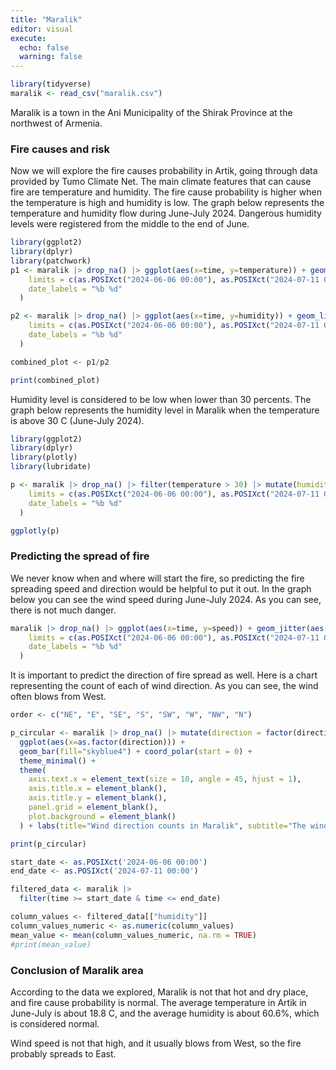 ```yaml
---
title: "Maralik"
editor: visual
execute:
  echo: false
  warning: false
---
```


```r
library(tidyverse)
maralik <- read_csv("maralik.csv")
```

Maralik is a town in the Ani Municipality of the Shirak Province at the northwest of Armenia.

### Fire causes and risk

Now we will explore the fire causes probability in Artik, going through data provided by Tumo Climate Net. The main climate features that can cause fire are temperature and humidity. The fire cause probability is higher when the temperature is high and humidity is low. The graph below represents the temperature and humidity flow during June-July 2024. Dangerous humidity levels were registered from the middle to the end of June.

```r
library(ggplot2)
library(dplyr)
library(patchwork)
p1 <- maralik |> drop_na() |> ggplot(aes(x=time, y=temperature)) + geom_line(color="darkblue") + geom_smooth(color="white") + theme_minimal() + labs(subtitle="Dangerous humidity levels were registered from the middle to the end of June.", x=NULL, y="Temperatue", title="Temperature and Humidity in Maralik") + scale_x_datetime(
    limits = c(as.POSIXct("2024-06-06 00:00"), as.POSIXct("2024-07-11 00:00")),
    date_labels = "%b %d"
  )

p2 <- maralik |> drop_na() |> ggplot(aes(x=time, y=humidity)) + geom_line(aes(color=if_else(humidity<30,"too_low", "normal")))+ scale_color_manual(values = c("too_low"="red", normal="orange"), guide="none") + theme_minimal() + labs(x="Time", y="Humidity") + scale_x_datetime(
    limits = c(as.POSIXct("2024-06-06 00:00"), as.POSIXct("2024-07-11 00:00")),
    date_labels = "%b %d"
  )

combined_plot <- p1/p2

print(combined_plot)
```

Humidity level is considered to be low when lower than 30 percents. The graph below represents the humidity level in Maralik when the temperature is above 30 C (June-July 2024).

```r
library(ggplot2)
library(dplyr)
library(plotly)
library(lubridate)

p <- maralik |> drop_na() |> filter(temperature > 30) |> mutate(humidity_level = factor(if_else(humidity < 30, "Too low", "Normal"))) |> ggplot(aes(x = time, y = temperature, alpha = 0.5)) + geom_point(aes(color = humidity_level)) + scale_color_manual(values = c("Too low" = "firebrick1", "Normal" = "steelblue1")) + theme_bw() + labs(title="Humidity level in Maralik", subtitle="Humidity levels are lower than normal", color = "Humidity level", x = "Time", y = "Temperature") + scale_alpha_continuous(guide = "none") + scale_x_datetime(
    limits = c(as.POSIXct("2024-06-06 00:00"), as.POSIXct("2024-07-11 00:00")),
    date_labels = "%b %d"
  )

ggplotly(p)

```

### Predicting the spread of fire

We never know when and where will start the fire, so predicting the fire spreading speed and direction would be helpful to put it out. In the graph below you can see the wind speed during June-July 2024. As you can see, there is not much danger.

```r
maralik |> drop_na() |> ggplot(aes(x=time, y=speed)) + geom_jitter(aes(color=if_else(speed<15,"normal", "too_high"), alpha=0.5))+ scale_color_manual(values = c("normal"="black", too_high="darkred"), labels=c("normal"="Normal Speed", "too_high"="High Speed")) + scale_alpha_continuous(guide = "none") + geom_smooth(color="white") + theme_minimal() + labs(title="Wind speed in Maralik", x ="Time", y="Speed", color="Wind speed") + scale_x_datetime(
    limits = c(as.POSIXct("2024-06-06 00:00"), as.POSIXct("2024-07-11 00:00")),
    date_labels = "%b %d"
  )
```

It is important to predict the direction of fire spread as well. Here is a chart representing the count of each of wind direction. As you can see, the wind often blows from West.

```r
order <- c("NE", "E", "SE", "S", "SW", "W", "NW", "N")

p_circular <- maralik |> drop_na() |> mutate(direction = factor(direction, levels = order)) |>
  ggplot(aes(x=as.factor(direction))) + 
  geom_bar(fill="skyblue4") + coord_polar(start = 0) +
  theme_minimal() +
  theme(
    axis.text.x = element_text(size = 10, angle = 45, hjust = 1),
    axis.title.x = element_blank(),  
    axis.title.y = element_blank(), 
    panel.grid = element_blank(),
    plot.background = element_blank()
  ) + labs(title="Wind direction counts in Maralik", subtitle="The wind often blows from West")

print(p_circular) 

start_date <- as.POSIXct('2024-06-06 00:00')
end_date <- as.POSIXct('2024-07-11 00:00')

filtered_data <- maralik |>
  filter(time >= start_date & time <= end_date)

column_values <- filtered_data[["humidity"]]
column_values_numeric <- as.numeric(column_values)
mean_value <- mean(column_values_numeric, na.rm = TRUE)
#print(mean_value)
```

### Conclusion of Maralik area

According to the data we explored, Maralik is not that hot and dry place, and fire cause probability is normal. The average temperature in Artik in June-July is about 18.8 C, and the average humidity is about 60.6%, which is considered normal.

Wind speed is not that high, and it usually blows from West, so the fire probably spreads to East.
